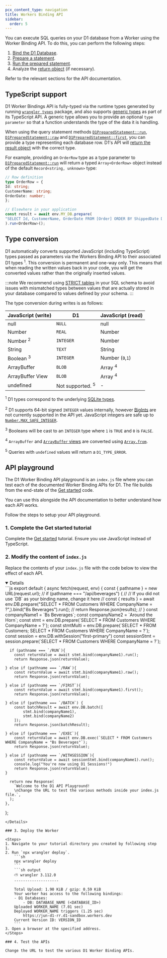 ```yaml
---
pcx_content_type: navigation
title: Workers Binding API
sidebar:
  order: 5
---
```



You can execute SQL queries on your D1 database from a Worker using the Worker Binding API. To do this, you can perform the following steps:

1. [Bind the D1 Database](/d1/get-started/#3-bind-your-worker-to-your-d1-database).
2. [Prepare a statement](/d1/worker-api/d1-database/#prepare).
3. [Run the prepared statement](/d1/worker-api/prepared-statements).
4. Analyze the [return object](/d1/worker-api/return-object) (if necessary).

Refer to the relevant sections for the API documentation.

## TypeScript support

D1 Worker Bindings API is fully-typed via the runtime types generated by running [`wrangler types`](/workers/languages/typescript/#typescript) package, and also supports [generic types](https://www.typescriptlang.org/docs/handbook/2/generics.html#generic-types) as part of its TypeScript API. A generic type allows you to provide an optional `type parameter` so that a function understands the type of the data it is handling.

When using the query statement methods [`D1PreparedStatement::run`](/d1/worker-api/prepared-statements/#run), [`D1PreparedStatement::raw`](/d1/worker-api/prepared-statements/#raw) and [`D1PreparedStatement::first`](/d1/worker-api/prepared-statements/#first), you can provide a type representing each database row. D1's API will [return the result object](/d1/worker-api/return-object/#d1result) with the correct type.

For example, providing an `OrderRow` type as a type parameter to [`D1PreparedStatement::run`](/d1/worker-api/prepared-statements/#run) will return a typed `Array<OrderRow>` object instead of the default `Record<string, unknown>` type:

```ts
// Row definition
type OrderRow = {
Id: string;
CustomerName: string;
OrderDate: number;
};

// Elsewhere in your application
const result = await env.MY_DB.prepare(
"SELECT Id, CustomerName, OrderDate FROM [Order] ORDER BY ShippedDate DESC LIMIT 100",
).run<OrderRow>();
```

## Type conversion

D1 automatically converts supported JavaScript (including TypeScript) types passed as parameters via the Workers Binding API to their associated D1 types <sup>1</sup>.
This conversion is permanent and one-way only. This means that when reading the written values back in your code, you will get the converted values rather than the originally inserted values.

:::note
We recommend using [STRICT tables](https://www.sqlite.org/stricttables.html) in your SQL schema to avoid issues with mismatched types between values that are actually stored in your database compared to values defined by your schema.
:::

The type conversion during writes is as follows:

| JavaScript (write)   | D1                          | JavaScript (read)  |
| -------------------- | --------------------------- | ------------------ |
| null                 | `NULL`                      | null               |
| Number               | `REAL`                      | Number             |
| Number <sup>2</sup>  | `INTEGER`                   | Number             |
| String               | `TEXT`                      | String             |
| Boolean <sup>3</sup> | `INTEGER`                   | Number (`0`,`1`)   |
| ArrayBuffer          | `BLOB`                      | Array <sup>4</sup> |
| ArrayBuffer View     | `BLOB`                      | Array <sup>4</sup> |
| undefined            | Not supported. <sup>5</sup> | -                  |

<sup>1</sup> D1 types correspond to the underlying [SQLite
types](https://www.sqlite.org/datatype3.html).

<sup>2</sup> D1 supports 64-bit signed `INTEGER` values internally, however
[BigInts](https://developer.mozilla.org/en-US/docs/Web/JavaScript/Reference/Global_Objects/BigInt)
are not currently supported in the API yet. JavaScript integers are safe up to
[`Number.MAX_SAFE_INTEGER`](https://developer.mozilla.org/en-US/docs/Web/JavaScript/Reference/Global_Objects/Number/MAX_SAFE_INTEGER).

<sup>3</sup> Booleans will be cast to an `INTEGER` type where `1` is `TRUE` and
`0` is `FALSE`.

<sup>4</sup> `ArrayBuffer` and [`ArrayBuffer`
views](https://developer.mozilla.org/en-US/docs/Web/JavaScript/Reference/Global_Objects/ArrayBuffer/isView)
are converted using
[`Array.from`](https://developer.mozilla.org/en-US/docs/Web/JavaScript/Reference/Global_Objects/Array/from).

<sup>5</sup> Queries with `undefined` values will return a `D1_TYPE_ERROR`.

## API playground

The D1 Worker Binding API playground is an `index.js` file where you can test each of the documented Worker Binding APIs for D1. The file builds from the end-state of the [Get started](/d1/get-started/#write-queries-within-your-worker) code.

You can use this alongside the API documentation to better understand how each API works.

Follow the steps to setup your API playground.

### 1. Complete the Get started tutorial

Complete the [Get started](/d1/get-started/#write-queries-within-your-worker) tutorial. Ensure you use JavaScript instead of TypeScript.

### 2. Modify the content of `index.js`

Replace the contents of your `index.js` file with the code below to view the effect of each API.

<Details header="index.js" open={false}>
```js
export default {
	async fetch(request, env) {
	  const { pathname } = new URL(request.url);
	//   if (pathname === "/api/beverages") {
	// 	// If you did not use `DB` as your binding name, change it here
	// 	const { results } = await env.DB.prepare("SELECT * FROM Customers WHERE CompanyName = ?",).bind("Bs Beverages").run();
	// 	return Response.json(results);
	//   }
		const companyName1 = `Bs Beverages`;
		const companyName2 = `Around the Horn`;
		const stmt = env.DB.prepare(`SELECT * FROM Customers WHERE CompanyName = ?`);
		const stmtMulti = env.DB.prepare(`SELECT * FROM Customers; SELECT * FROM Customers WHERE CompanyName = ?`);
		const session = env.DB.withSession("first-primary")
		const sessionStmt = session.prepare(`SELECT * FROM Customers WHERE CompanyName = ?`);

	  if (pathname === `/RUN`){
		const returnValue = await stmt.bind(companyName1).run();
		return Response.json(returnValue);

	} else if (pathname === `/RAW`){
		const returnValue = await stmt.bind(companyName1).raw();
		return Response.json(returnValue);

	} else if (pathname === `/FIRST`){
		const returnValue = await stmt.bind(companyName1).first();
		return Response.json(returnValue);

	} else if (pathname === `/BATCH`) {
		const batchResult = await env.DB.batch([
			stmt.bind(companyName1),
			stmt.bind(companyName2)
		]);
		return Response.json(batchResult);

	} else if (pathname === `/EXEC`){
		const returnValue = await env.DB.exec(`SELECT * FROM Customers WHERE CompanyName = "Bs Beverages"`);
		return Response.json(returnValue);

	} else if (pathname === `/WITHSESSION`){
		const returnValue = await sessionStmt.bind(companyName1).run();
		console.log("You're now using D1 Sessions!")
		return Response.json(returnValue);
	}

	  return new Response(
		`Welcome to the D1 API Playground!
		\nChange the URL to test the various methods inside your index.js file.`,
	  );
	},
  };
```
</Details>

### 3. Deploy the Worker

<Steps>
1. Navigate to your tutorial directory you created by following step 1.
2. Run `npx wrangler deploy`.
	```sh
	npx wrangler deploy
	```
	```sh output
	⛅️ wrangler 3.112.0
	--------------------

	Total Upload: 1.90 KiB / gzip: 0.59 KiB
	Your worker has access to the following bindings:
	- D1 Databases:
		- DB: DATABASE_NAME (<DATABASE_ID>)
	Uploaded WORKER_NAME (7.01 sec)
	Deployed WORKER_NAME triggers (1.25 sec)
		https://jun-d1-rr.d1-sandbox.workers.dev
	Current Version ID: VERSION_ID
	```
3. Open a browser at the specified address.
</Steps>

### 4. Test the APIs

Change the URL to test the various D1 Worker Binding APIs.

